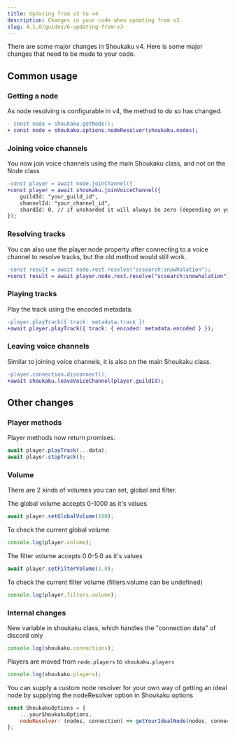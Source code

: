```yaml
---
title: Updating from v3 to v4
description: Changes in your code when updating from v3.
slug: 4.1.0/guides/6-updating-from-v3
---
```


There are some major changes in Shoukaku v4. Here is some major changes that need to be made to your code.

## Common usage

### Getting a node

As node resolving is configurable in v4, the method to do so has changed.

```diff
- const node = shoukaku.getNode();
+ const node = shoukaku.options.nodeResolver(shoukaku.nodes);
```

### Joining voice channels

You now join voice channels using the main Shoukaku class, and not on the Node class

```diff
-const player = await node.joinChannel({
+const player = await shoukaku.joinVoiceChannel({
    guildId: "your_guild_id",
    channelId: "your_channel_id",
    shardId: 0, // if unsharded it will always be zero (depending on your library implementation)
});
```

### Resolving tracks

You can also use the player.node property after connecting to a voice channel to resolve tracks, but the old method would still work.

```diff
-const result = await node.rest.resolve("scsearch:snowhalation");
+const result = await player.node.rest.resolve("scsearch:snowhalation");
```

### Playing tracks

Play the track using the encoded metadata.

```diff
-player.playTrack({ track: metadata.track })
+await player.playTrack({ track: { encoded: metadata.encoded } });
```

### Leaving voice channels

Similar to joining voice channels, it is also on the main Shoukaku class.

```diff
-player.connection.disconnect();
+await shoukaku.leaveVoiceChannel(player.guildId);
```

## Other changes

### Player methods

Player methods now return promises.

```js
await player.playTrack(...data);
await player.stopTrack();
```

### Volume

There are 2 kinds of volumes you can set, global and filter.

The global volume accepts 0-1000 as it's values

```js
await player.setGlobalVolume(100);
```

To check the current global volume

```js
console.log(player.volume);
```

The filter volume accepts 0.0-5.0 as it's values

```js
await player.setFilterVolume(1.0);
```

To check the current filter volume (filters.volume can be undefined)

```js
console.log(player.filters.volume);
```

### Internal changes

New variable in shoukaku class, which handles the "connection data" of discord only

```js
console.log(shoukaku.connections);
```

Players are moved from `node.players` to `shoukaku.players`

```js
console.log(shoukaku.players);
```

You can supply a custom node resolver for your own way of getting an ideal node by supplying the nodeResolver option in Shoukaku options

```js
const ShoukakuOptions = {
    ...yourShoukakuOptions,
    nodeResolver: (nodes, connection) => getYourIdealNode(nodes, connection),
};
```
